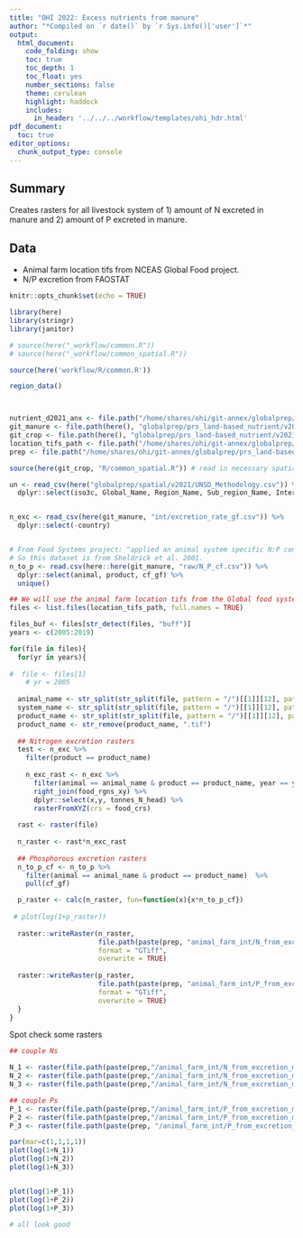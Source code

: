 ```yaml
---
title: "OHI 2022: Excess nutrients from manure"
author: "*Compiled on `r date()` by `r Sys.info()['user']`*"
output: 
  html_document:
    code_folding: show
    toc: true
    toc_depth: 1
    toc_float: yes
    number_sections: false
    theme: cerulean
    highlight: haddock
    includes: 
      in_header: '../../../workflow/templates/ohi_hdr.html'
pdf_document:
  toc: true
editor_options: 
  chunk_output_type: console
---
```


## Summary 
Creates rasters for all livestock system of 1) amount of N excreted in manure and 2) amount of P excreted in manure.

## Data

 - Animal farm location tifs from NCEAS Global Food project. 
 - N/P excretion from FAOSTAT


```r
knitr::opts_chunk$set(echo = TRUE)

library(here)
library(stringr)
library(janitor)

# source(here("_workflow/common.R"))
# source(here("_workflow/common_spatial.R"))

source(here('workflow/R/common.R'))

region_data()



nutrient_d2021_anx <- file.path("/home/shares/ohi/git-annex/globalprep/_raw_data/FAOSTAT/manure_nutrient/d2021/")
git_manure <- file.path(here(), "globalprep/prs_land-based_nutrient/v2021/STEP2_manure")
git_crop <- file.path(here(), "globalprep/prs_land-based_nutrient/v2021/STEP1_crop")
location_tifs_path <- file.path("/home/shares/ohi/git-annex/globalprep/_raw_data/halpern_food_systems/d2021/animal_farm/location_tifs")
prep <- file.path("/home/shares/ohi/git-annex/globalprep/prs_land-based_nutrient/v2021")

source(here(git_crop, "R/common_spatial.R")) # read in necessary spatial files 

un <- read_csv(here("globalprep/spatial/v2021/UNSD_Methodology.csv")) %>% 
  dplyr::select(iso3c, Global_Name, Region_Name, Sub_region_Name, Intermediate_Region_Name)


n_exc <- read_csv(here(git_manure, "int/excretion_rate_gf.csv")) %>% 
  dplyr::select(-country)


# From Food Systems project: "applied an animal system specific N:P conversion calculated from Sheldrick et al. 2001."
# So this dataset is from Sheldrick et al. 2001. 
n_to_p <- read.csv(here::here(git_manure, "raw/N_P_cf.csv")) %>% 
  dplyr::select(animal, product, cf_gf) %>% 
  unique()

```



```r
## We will use the animal farm location tifs from the Global food systems project (Halpern et al. 2021; in review)
files <- list.files(location_tifs_path, full.names = TRUE)

files_buf <- files[str_detect(files, "buff")]
years <- c(2005:2019)

for(file in files){
  for(yr in years){
  
#  file <- files[1]
    # yr = 2005
    
  animal_name <- str_split(str_split(file, pattern = "/")[[1]][12], pattern = "_")[[1]][1]
  system_name <- str_split(str_split(file, pattern = "/")[[1]][12], pattern = "_")[[1]][2]
  product_name <- str_split(str_split(file, pattern = "/")[[1]][12], pattern = "_")[[1]][3]
  product_name <- str_remove(product_name, ".tif")
  
  ## Nitrogen excretion rasters
  test <- n_exc %>%
    filter(product == product_name)
  
    n_exc_rast <- n_exc %>%
      filter(animal == animal_name & product == product_name, year == yr) %>% 
      right_join(food_rgns_xy) %>%
      dplyr::select(x,y, tonnes_N_head) %>% 
      rasterFromXYZ(crs = food_crs)
  
  rast <- raster(file)
  
  n_raster <- rast*n_exc_rast
  
  ## Phosphorous excretion rasters
  n_to_p_cf <- n_to_p %>%
    filter(animal == animal_name & product == product_name)  %>% 
    pull(cf_gf)

  p_raster <- calc(n_raster, fun=function(x){x*n_to_p_cf})
  
 # plot(log(1+p_raster))
  
  raster::writeRaster(n_raster,
                      file.path(paste(prep, "animal_farm_int/N_from_excretion_manure/", animal_name, "_", system_name, "_", product_name, "_N_excretion_", yr, ".tif", sep = "")),
                      format = "GTiff",
                      overwrite = TRUE)
    
  raster::writeRaster(p_raster,
                      file.path(paste(prep, "animal_farm_int/P_from_excretion_manure/", animal_name, "_", system_name, "_", product_name, "_P_excretion_", yr, ".tif", sep = "")),
                      format = "GTiff",
                      overwrite = TRUE)
  }
}

```


Spot check some rasters

```r

## couple Ns

N_1 <- raster(file.path(paste(prep,"/animal_farm_int/N_from_excretion_manure/cows_grassland_meat_N_excretion_2017.tif", sep = "")))
N_2 <- raster(file.path(paste(prep,"/animal_farm_int/N_from_excretion_manure/chickens_industrial_meat_N_excretion_2017.tif", sep = "")))
N_3 <- raster(file.path(paste(prep,"/animal_farm_int/N_from_excretion_manure/sheep_mixed_milk_N_excretion_2017.tif", sep = "")))

## couple Ps
P_1 <- raster(file.path(paste(prep,"/animal_farm_int/P_from_excretion_manure/buffaloes_grassland_meat_P_excretion_2017.tif", sep = "")))
P_2 <- raster(file.path(paste(prep,"/animal_farm_int/P_from_excretion_manure/chickens_industrial_meat_P_excretion_2017.tif", sep = "")))
P_3 <- raster(file.path(paste(prep, "/animal_farm_int/P_from_excretion_manure/sheep_mixed_milk_P_excretion_2017.tif", sep = "")))

par(mar=c(1,1,1,1))
plot(log(1+N_1))
plot(log(1+N_2))
plot(log(1+N_3))


plot(log(1+P_1))
plot(log(1+P_2))
plot(log(1+P_3))

# all look good

```




